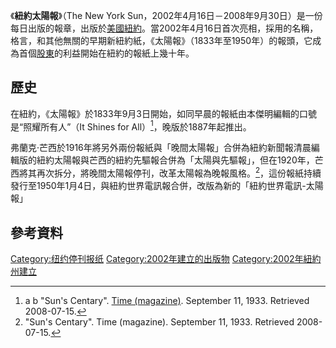 {{Otheruses|纽约太阳报 (便士报)}}
{{Infobox Newspaper
| name                = The New York Sun
| image               =
| caption             = 
| type                = [[日報|日報]]
| format              = 寬板
| owners              = 
| publisher           = 羅納德·溫特勞布
| editor              = 塞思·利普斯基 
| chiefeditor         = 
| assoceditor         = 
| staff               = 
| foundation          = 2002年4月16日
| ceased publication  = 2008年9月30日
| political           = 
| language            = [[英语|英语]]
| price               = 
| headquarters        = [[纽约|纽约]]
| circulation         = 
| ISSN                = 
| website             = http://www.nysun.com/
}}
《'''紐約太陽報'''》（The New York Sun，2002年4月16日－2008年9月30日）是一份每日出版的報章，出版於[[美國|美國]][[紐約|紐約]]。當2002年4月16日首次亮相，採用的名稱，格言，和其他無關的早期新紐約紙，《太陽報》（1833年至1950年）的報頭，它成為首個[[股東|股東]]的利益開始在紐約的報紙上幾十年。

==歷史==
在紐約，《太陽報》於1833年9月3日開始，如同早晨的報紙由本傑明編輯的口號是“照耀所有人”（It Shines for All）<ref>a b "Sun's Centary". [[時代_(雜誌)|Time (magazine)]]. September 11, 1933. Retrieved 2008-07-15.</ref>，晚版於1887年起推出。 

弗蘭克·芒西於1916年將另外兩份報紙與「晚間太陽報」合併為紐約新聞報清晨編輯版的紐約太陽報與芒西的紐約先驅報合併為「太陽與先驅報」，但在1920年，芒西將其再次拆分，將晚間太陽報停刊，改革太陽報為晚報風格。<ref>"Sun's Centary". Time (magazine). September 11, 1933. Retrieved 2008-07-15.</ref>，這份報紙持續發行至1950年1月4日，與紐約世界電訊報合併，改版為新的「紐約世界電訊-太陽報」

==參考資料==
{{reflist}}

[[Category:纽约停刊报纸|Category:纽约停刊报纸]]
[[Category:2002年建立的出版物|Category:2002年建立的出版物]]
[[Category:2002年紐約州建立|Category:2002年紐約州建立]]